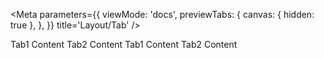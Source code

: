 
<Meta
  parameters={{
    viewMode: 'docs',
    previewTabs: {
      canvas: { hidden: true },
    },
  }}
  title='Layout/Tab'
/>

<Canvas>
  <Story name='button'>
    <Tab type={'btn'} color={'info'} use={'Tab1'} onSelected={console.log}>
      <TabItem name={'Tab1'}>Tab1 Content</TabItem>
      <TabItem name={'Tab2'}>Tab2 Content</TabItem>
    </Tab>
  </Story>
</Canvas>

<Canvas>
  <Story name='line'>
    <Tab type={'line'} color={'danger'} use={'Tab1'}>
      <TabItem name={'Tab1'}>Tab1 Content</TabItem>
      <TabItem name={'Tab2'}>Tab2 Content</TabItem>
    </Tab>
  </Story>
</Canvas>

